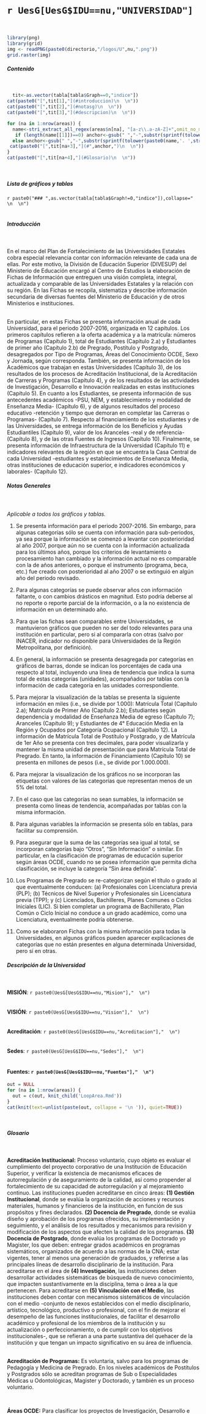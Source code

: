 <br>  
<br>  
<br>  
<br>  
<br>  
<br>  
<br>  

# `r UesG[UesG$IDU==nu,"UNIVERSIDAD"]`  
<br>  

```r
library(png)
library(grid)
img <- readPNG(paste0(directorio,"/logos/U",nu,".png"))
grid.raster(img)
```  

##### Contenido 
<br>  

```r
  tit<-as.vector(tabla[tabla$Graph==0,"indice"])
cat(paste0("[",tit[1],"](#introduccion)\n  \n"))
cat(paste0("[",tit[2],"](#notasg)\n  \n"))
cat(paste0("[",tit[3],"](#descripcion)\n  \n"))

for (na in 1:nrow(areas)) {
  name<-stri_extract_all_regex(areas$n[na], "[a-z\\.a-zA-Z]+",omit_no_match=TRUE)
   if (length(name[[1]])==0) anchor<-gsub(" ","-",substr(sprintf(tolower(stri_trans_general(areas$AREA[na],"Latin-ASCII"))),1,40))
  else anchor<-gsub(" ","-",substr(sprintf(tolower(paste0(name,'. ',stri_trans_general(areas$AREA[na],"Latin-ASCII")))),1,40))
 cat(paste0("[",tit[na+3],"](#",anchor,")\n  \n"))
}
cat(paste0("[",tit[na+4],"](#Glosario)\n  \n"))

```
<br>    

##### Lista de gráficos y tablas {#lista}  

`r paste0("### ",as.vector(tabla[tabla$Graph!=0,"indice"]),collapse="  \n  \n")`   
<br>   

##### Introducción {#introduccion}
<br>  

En el marco del Plan de Fortalecimiento de las Universidades Estatales cobra especial relevancia contar con información relevante de cada una de ellas. Por este motivo, la División de Educación Superior (DIVESUP) del Ministerio de Educación encargó al Centro de Estudios la elaboración de Fichas de Información que entreguen una visión completa, integral, actualizada y comparable de las Universidades Estatales y la relación con su región. En las Fichas se recopila, sistematiza y describe información secundaria de diversas fuentes del Ministerio de Educación y de otros Ministerios e instituciones.  

<br>
En particular, en estas Fichas se presenta información anual de cada Universidad, para el periodo 2007-2016, organizada en 12 capítulos. Los primeros capítulos refieren a la oferta académica y a la matrícula: números de Programas (Capítulo 1), total de Estudiantes (Capítulo 2.a) y Estudiantes de primer año (Capítulo 2.b) de Pregrado, Postítulo y Postgrado, desagregados por Tipo de Programas, Áreas del Conocimiento OCDE, Sexo y Jornada, según corresponda. También, se presenta información de los Académicos que trabajan en estas Universidades (Capítulo 3), de los resultados de los procesos de Acreditación Institucional, de la Acreditación de Carreras y Programas (Capítulo 4), y de los resultados de las actividades de Investigación, Desarrollo e Innovación realizadas en estas instituciones (Capítulo 5). En cuanto a los Estudiantes, se presenta información de sus antecedentes académicos -PSU, NEM, y establecimiento y modalidad de Enseñanza Media- (Capítulo 6), y de algunos resultados del proceso educativo -retención y tiempo que demoran en completar las Carreras o Programas- (Capítulo 7). Respecto al financiamiento de los estudiantes y de las Universidades, se entrega información de los Beneficios y Ayudas Estudiantiles (Capítulo 9), valor de los Aranceles -real y de referencia- (Capítulo 8), y de las otras Fuentes de Ingresos (Capítulo 10). Finalmente, se presenta información de Infraestructura de la Universidad (Capítulo 11) e indicadores relevantes de la región en que se encuentra la Casa Central de cada Universidad -estudiantes y establecimientos de Enseñanza Media, otras instituciones de educación superior, e indicadores económicos y laborales- (Capítulo 12).     
 
##### Notas Generales{#notasg}
<br>  
*Aplicable a todos los gráficos y tablas.*

(1)	Se presenta información para el periodo 2007-2016. Sin embargo, para algunas categorías sólo se cuenta con información para sub-periodos, ya sea porque la información se comenzó a levantar con posterioridad al año 2007, porque aún no se cuenta con la información actualizada para los últimos años, porque los criterios de levantamiento o procesamiento han cambiado y la información actual no es comparable con la de años anteriores, o porque el instrumento (programa, beca, etc.) fue creado con posterioridad al año 2007 o se extinguió en algún año del periodo revisado.  

(2)	Para algunas categorías se puede observar años con información faltante, o con cambios drásticos en magnitud. Esto podría deberse al no reporte o reporte parcial de la información, o a la no existencia de información en un determinado año.  

(3)	Para que las fichas sean comparables entre Universidades, se mantuvieron gráficos que pueden no ser del todo relevantes para una institución en particular, pero si al compararla con otras (salvo por INACER, indicador no disponible para Universidades de la Región Metropolitana, por definición).  

(4)	En general, la información se presenta desagregada por categorías en gráficos de barras, donde se indican los porcentajes de cada una respecto al total, incluyendo una línea de tendencia que indica la suma total de estas categorías (unidades), acompañados por tablas con la información de cada categoría en las unidades correspondiente.  

(5)	Para mejorar la visualización de la tablas se presenta la siguiente información en miles (i.e., se divide por 1.000): Matrícula Total (Capítulo 2.a); Matrícula de Primer Año (Capítulo 2.b); Estudiantes según dependencia y modalidad de Enseñanza Media de egreso (Capítulo 7); Aranceles (Capítulo 9); y Estudiantes de 4° Educación Media en la Región y Ocupados por Categoría Ocupacional (Capítulo 12). La información de Matrícula Total de Postítulo y Postgrado, y de Matrícula de 1er Año se presenta con tres decimales, para poder visualizarla y mantener la misma unidad de presentación que para Matrícula Total de Pregrado. En tanto, la información de Financiamiento (Capítulo 10) se presenta en millones de pesos (i.e., se divide por 1.000.000).  

(6)	Para mejorar la visualización de los gráficos no se incorporan las etiquetas con valores de las categorías que representan menos de un 5% del total.  

(7)	En el caso que las categorías no sean sumables, la información se presenta como líneas de tendencia, acompañadas por tablas con la misma información.  

(8)	Para algunas variables la información se presenta sólo en tablas, para facilitar su comprensión.  

(9)	Para asegurar que la suma de las categorías sea igual al total, se incorporan categorías bajo "Otros", "Sin Información" o similar. En particular, en la clasificación de programas de educación superior según áreas OCDE, cuando no se posea información que permita dicha clasificación, se incluye la categoría "Sin área definida".    

(10) Los Programas de Pregrado se re-categorizan según el título o grado al que eventualmente conducen: (a) Profesionales con Licenciatura previa (PLP); (b) Técnicos de Nivel Superior y Profesionales sin Licenciatura previa (TPP); y (c) Licenciados, Bachilleres, Planes Comunes o Ciclos Iniciales (LIC). Si bien completar un programa de Bachillerato, Plan Común o Ciclo Inicial no conduce a un grado académico, como una Licenciatura, eventualmente podría obtenerse.  

(11) Como se elaboraron Fichas con la misma información para todas la Universidades, en algunos gráficos pueden aparecer explicaciones de categorías que no están presentes en alguna determinada Universidad, pero sí en otras.


##### Descripción de la Universidad {#descripcion}
<br>  

**MISIÓN**: 
`r paste0(UesG[UesG$IDU==nu,"Mision"],"  \n")`  
<br>  
**VISIÓN**: 
`r paste0(UesG[UesG$IDU==nu,"Vision"],"  \n")`  
<br>  
**Acreditación**: 
`r paste0(UesG[UesG$IDU==nu,"Acreditacion"],"  \n")`  
<br>  
**Sedes**: 
`r paste0(UesG[UesG$IDU==nu,"Sedes"],"  \n")`  
<br>  

#### Fuentes: `r paste0(UesG[UesG$IDU==nu,"Fuentes"],"  \n")` 



```r
out = NULL
for (na in 1:nrow(areas)) {
  out = c(out, knit_child('LoopArea.Rmd'))
}
cat(knit(text=unlist(paste(out, collapse = '\n ')), quiet=TRUE))
```
<br> 

##### Glosario {#Glosario}  
<br>  

**Acreditación Institucional:** Proceso voluntario, cuyo objeto es evaluar el cumplimiento del proyecto corporativo de una Institución de Educación Superior, y verificar la existencia de mecanismos eficaces de autorregulación y de aseguramiento de la calidad, así como propender al fortalecimiento de su capacidad de autorregulación y al mejoramiento continuo. Las instituciones pueden acreditarse en cinco áreas: **(1) Gestión Institucional**, donde se evalúa la organización de acciones y recursos materiales, humanos y financieros de la institución, en función de sus propósitos y fines declarados.  **(2) Docencia de Pregrado**, donde se evalúa diseño y aprobación de los programas ofrecidos, su implementación y seguimiento, y el análisis de los resultados y mecanismos para revisión y modificación de los aspectos que afecten la calidad de los programas. **(3) Docencia de Postgrado**, donde evalúa los programas de Doctorado yo Magister, los que deben: entregar grados académicos en programas sistemáticos, organizados de acuerdo a las normas de la CNA; estar vigentes, tener al menos una generación de graduados, y referirse a las principales líneas de desarrollo disciplinario de la institución. Para acreditarse en el área de **(4) Investigación**, las instituciones deben desarrollar actividades sistemáticas de búsqueda de nuevo conocimiento, que impacten sustantivamente en la disciplina, tema o área a la que pertenecen. Para acreditarse en **(5) Vinculación con el Medio**, las instituciones deben contar con mecanismos sistemáticos de vinculación con el medio -conjunto de nexos establecidos con el medio disciplinario, artístico, tecnológico, productivo o profesional, con el fin de mejorar el desempeño de las funciones institucionales, de facilitar el desarrollo académico y profesional de los miembros de la institución y su actualización o perfeccionamiento, o de cumplir con los objetivos institucionales-, que se refieran a una parte sustantiva del quehacer de la institución y que tengan un impacto significativo en su área de influencia.  
<br>  

**Acreditación de Programas:** Es voluntaria, salvo para los programas de Pedagogía y Medicina de Pregrado. En los niveles académicos de Postítulos y Postgrados sólo se acreditan programas de Sub o Especialidades Médicas u Odontológicas, Magister y Doctorado, y también es un proceso voluntario.    

<br>  

**Áreas OCDE:** Para clasificar los proyectos de Investigación, Desarrollo e Innovación, la OCDE define 8 áreas del conocimiento: Agricultura, Ciencias, Ciencias Sociales, Enseñanza Comercial y Derecho, Educación, Humanidades y Artes, Ingeniería, Industria y Construcción, Salud y Servicios Sociales, y Servicios. En la adaptación y clasificación de los programas de Educación Superior, para los programas que no son posibles de clasificar, se incluye la categoría "Sin área definida".    

<br>  

**Becas de Arancel para programas de Pregrado:** Apoyo económico que entrega el MINEDUC a estudiantes para financiar parte del costo de los estudios -cubriendo una proporción del arancel y, en algunos casos, la matrícula-, que no debe ser devuelto al finalizar los estudios. Los recursos son entregados directamente a las Instituciones de Educación Superior, no a los estudiantes. Estas becas son:    

<br>  

a) **Beca Bicentenario:** Financia el arancel de referencia y está dirigida a estudiantes del 70% de la población de menores ingresos, que tengan un puntaje PSU promedio de al menos 500 y que se matriculan en universidades acreditadas del Consejo de Rectores (CRUCH) o en universidades privadas acreditadas por al menos cuatro años. Incluye cupos dirigidos a personas con discapacidad, que tengan NEM igual o superior a 5,0 (en vez del requisito PSU).  

<br>  

b) **Beca Nuevo Milenio:** Dirigida a estudiantes de los siete primeros deciles socioeconómicos, que tengan un promedio NEM de al menos 5,0, y que se matriculen en carreras técnicas o profesionales en instituciones acreditadas por cuatro años o más. Financia una parte del arancel real, inversamente proporcional a la situación económica de los estudiantes, hasta un monto máximo. Incluye cupos dirigidos a personas con discapacidad.   

<br>  
	
c) **Beca Juan Gómez Millas:** Financia una parte del arancel real y está dirigida a estudiantes del 70% de la población de menores ingresos, que tengan un puntaje PSU promedio de al menos 500 y que se matriculan en instituciones de educación superior acreditadas. Incluye cupos dirigidos a personas con discapacidad, que tengan NEM igual o superior a 5,0, y cupos para extranjeros provenientes de Latinoamérica o el Caribe.  

<br>  
	
d) **Beca Vocación de Profesor:** Existen dos modalidades de la Beca Vocación de Profesor, una para estudiantes de pedagogía y una para estudiantes de licenciatura que quieran seguir un ciclo o programa de formación pedagógica. La Beca Vocación de Profesor-Pedagogías está dirigida a estudiantes que se matriculen en programas de pedagogía de instituciones acreditadas y elegibles, y no tiene requisitos socioeconómicos. Financia el arancel real y la matrícula, para los estudiantes con puntaje PSU igual o mayor a 600 (580 para el 10% de los mejores egresados de establecimientos municipales, particulares subvencionados o de administración delegada); y una asignación mensual para estudiantes con puntaje PSU igual o mayor a 700; y un semestre en el extranjero, para estudiantes con puntaje PSU igual o mayor a 720. La Beca Vocación de Profesor-Licenciatura está dirigida a estudiantes que cursan el último año de una licenciatura elegible en una institución de Educación Superior, y quieran seguir un programa de formación pedagógica elegible, y no tiene requisitos socioeconómicos. Financia el arancel real del último año de licenciatura y del programa de formación pedagógica y la matrícula, para los estudiantes con puntaje PSU igual o mayor a 600; y una asignación mensual para estudiantes con puntaje PSU igual o mayor a 700.      

<br>  
	
e) **Beca de Excelencia Académica:** Apoyo económico que financia una parte del arancel real y está dirigida a estudiantes del 80% de la población de menores ingresos, que pertenezcan al 10% de los egresados con mejor NEM de sus establecimientos, ya sean municipales, particulares subvencionados o de administración delegada, y que se matriculan en instituciones de educación superior acreditadas.  

<br>  
	
f) **Beca PSU:** Financia una parte del arancel real y está dirigida a estudiantes del 80% de la población de menores ingresos, egresados de establecimientos municipales, particulares subvencionados o de administración delegada, que obtengan puntaje nacional o regional en la PSU, y que se matriculan en instituciones de educación superior acreditadas.    

<br>  
	
g) **Beca Excelencia Técnica:** Financia una parte del arancel real y está dirigida a los mejores egresados de Enseñanza Media que ingresen a carreras técnicas o profesionales, del 70% de la población de menores ingresos, y con NEM de al menos 5,0. Esta beca corresponde a cupos especiales de la Beca Nuevo Milenio.  

<br>  
	
h) **Beca de Nivelación:** Financia el programa de nivelación académica durante el primer año de la carrera; está dirigida a estudiantes del 70% de la población de menores ingresos, egresados de establecimientos municipales, subvencionados pagados o de administración delegada que se matriculen en instituciones acreditadas. La asignación se realiza considerando el promedio de notas de Enseñanza Media, el ranking como el puntaje NEM del alumno.    

<br>  
	
i) **Beca de Articulación:** Beneficio que financia una parte del arancel real de programas profesionales, y está dirigida a estudiantes egresados o titulados de carreras técnicas durante los cuatros años anteriores a la postulación, que quieran continuar sus estudios para obtener un título profesional, teniendo como requicito pertenecer al 70% de la población de menores ingresos junto con NEM igual o superior a 5,0.  

<br>  

	
j) **Beca Hijos de Profesionales de la Educación:** Financia una parte del arancel real y está dirigida a estudiantes del 80% de la población de menores ingresos, hijos de profesionales o asistentes de la educación, que tengan contrato vigente con algún establecimiento municipal, particular subvencionado o de administración delegada, y que tengan puntaje PSU igual o superior a 500 y NEM igual o superior a 5,5.   

<br>  

k) **Becas de Reparación (Valech y Rettig):** Constituyen beneficios de reparación propuestos por la Comisión Nacional sobre Prisión Política y Tortura, para todas aquellas personas que han sido individualizadas como víctimas. Estas becas no tienen como requisito antecedentes socioeconómicos y financian la totalidad del arancel y matrícula para los titulares, y una proporción del arancel de referencia para los hijos o nietos de aquellos titulares que no hayan hecho uso del beneficio, en una institución de educación superior que cuente con reconocimiento oficial.  

<br>  

l) **Beca de Reubicación para estudiantes de la Universidad del Mar:** Beneficio que financia el arancel de referencia y está dirigida a estudiantes quienes hayan estado matriculados en la Universidad del Mar al 31 de diciembre del año 2012, y que se inscriban en una institución de educación superior acreditada.  

<br>  

m) **Beca de Apoyo a Damnificados:** Consiste en un beneficio para estudiantes afectados por los terremotos e incendios ocurridos en esas zonas, y financian el arancel de referencia de un programa de pregrado, por un periodo de tres años, en una institución de educación superior que cuente con reconocimiento oficial.    

<br>  

**CAE (Crédito con Aval del Estado):** Proporciona créditos que cubren hasta el arancel de referencia, y está dirigido a estudiantes del 80% de la población de menores ingresos (ampliable al 90% o 100% dependiendo de disponibilidad presupuestaria), con puntaje PSU igual o superior a 475 (o NEM igual o superior a 5,27 para carreras técnico-profesionales), matriculados en instituciones acreditadas. Es compatible con todos los beneficios estatales hasta un monto máximo equivalente al arancel de referencia.    

<br>  

**Comisión Ingresa:** Servicio público autónomo del Estado que administra el Sistema de CAE.    
<br>  

**CONICYT (Comisión Nacional de Investigación Científica y Tecnológica):** Tiene por misión contribuir al desarrollo científico y tecnológico del país, para lo cual dispone de diversos programas, entre ellos:     


a) **Astronomía:** Tiene el objetivo de apoyar y fomentar el desarrollo de la astronomía nacional, posicionar esta disciplina como un área estratégica de desarrollo de la ciencia en nuestro país y promover a Chile como una potencia mundial en el área astronómica.       

<br>  

b) **FONDAP (Fondo de Financiamiento de Centros de Investigación en Áreas Prioritarias):** Su objetivo es articular la actividad de grupos multidisciplinarios de investigadores con productividad demostrada, en áreas del conocimiento de importancia para el país y donde la ciencia básica nacional ha alcanzado un alto nivel de desarrollo, para lo cual financia centros de investigación científica de excelencia por un período de 5 años, extensible en otros 5 adicionales.    

<br>  

c) **FONDECYT (Fondo Nacional de Desarrollo Científico y Tecnológico):** Tiene por objetivo estimular y promover el desarrollo de investigación científica y tecnológica básica, a través de financiamiento a la investigación individual en todas las áreas del conocimiento y en distintas etapas de la carrera de un investigador -Postdoctorado e Iniciación para investigadores jóvenes con grado de doctor, y Regular para investigadores con trayectoria-. Considera el Concurso Regular, Iniciación en Investigación y de Postdoctorado.      

<br>  

d) **FONDEF (Fondo de Fomento al Desarrollo Científico y Tecnológico):** Promueve la vinculación entre instituciones de investigación, empresas y otras entidades para la realización de proyectos de investigación aplicada y de desarrollo tecnológico de interés para el sector productivo u orientados al interés público, mediante el financiamiento de proyectos de I+D aplicada, con alto contenido científico. Se considera los concursos IDeA, Valorización de Investigación en la Universidad, Valorización de Resultados I+D, Fondef Regional y concursos Fondef Temáticos.       

<br>  

e) **FONDEQUIP (Fondo de Equipamiento Científico y Tecnológico):** Entrega financiamiento para la adquisición, actualización y, o acceso a equipamiento científico y tecnológico mediano y mayor para actividades de investigación. Considera el concurso Equipamiento Científico Mediano.  

<br>  

f) **FONIS (Fondo Nacional de Investigación y Desarrollo en Salud):** Iniciativa conjunta con Ministerio de Salud, cuyo fin es promover la investigación aplicada en salud, orientada a la generación de los conocimientos necesarios para resolver la situación de salud de los sectores más desprotegidos de la población.   

<br>  

g) **PCI (Programa de Cooperación Internacional):**  Incentiva la vinculación y fortalecimiento de redes mundiales, con el propósito de incorporar a la comunidad científica nacional al conocimiento de vanguardia.    

<br>  

h) **PIA (Programa de Investigación Asociativa):** Tiene por misión promover la articulación y asociación entre investigadores, junto con su vinculación con otros actores nacionales y/o internacionales, fomentando la creación y consolidación de grupos y centros científicos y tecnológicos. Conisdera los concursos Creación y Consolidación de Centros de I+D y concurso de Anillos de Investigación.      

<br>  

i) **Regional:** Tiene la misión de promover el desarrollo científico y tecnológico de las regiones de Chile, a través del trabajo conjunto con los Gobiernos Regionales y Centros de Investigación, de acuerdo a las necesidades y prioridades definidas por las regiones para su desarrollo económico y social.    

<br>  
	
**CONICYT - Becas Nacionales:** Actualmente existente cuatro becas para iniciar o continuar estudios postgrado en universidades nacionales, en programas acreditados ante la CNA: Beca de Doctorado Nacional, Beca de Magíster Nacional, Beca de Magíster Nacional para Funcionarios del Sector Público (dirigido a funcionarios de la Administración del Estado), y Beca de Magíster Nacional para Profesionales de la Educación (dirigido a Profesionales de la Educación que se desempeñen en Establecimientos de Educación subvencionados por el Estado).   
<br>  

**CORFO (Corporación al Fomento a la Producción):** Agencia estatal a cargo de apoyar el emprendimiento, la innovación, la competitividad y diversificación productiva del país, junto con fortalecer el capital humano y las capacidades tecnológicas, a través del fomento a la inversión, la innovación y el emprendimiento. Entre las distintas líneas de trabajo de CORFO, tres son atractivas para el quehacer de las universidades: **Innovación**-financiamiento para la creación de productos, servicios o procesos originales, o bien, a mejorar sustancialmente los que ya se están desarrollando-, **Capacidades Tecnológicas**-articulación y  fortalecimiento de las capacidades de desarrollo y transferencia de tecnologías, a través de programas colaborativos que conectan a empresas, universidades y centros tecnológicos, con  una visión de largo plazo en sectores estratégicos para el país-, y **Emprendimiento** -financiamiento para ponerlas en marcha nuevas ideas de emprendedores-.   
<br>  

**Dependencia Administrativa de Establecimientos Escolares:** Los establecimientos escolares Municipales corresponden a los administrados por sostenedores públicos (Municipalidades), los Particulares Subvencionados son aquellos administrados por sostenedores privados que reciben subvención del Estado (incluyen los administrados por Corporaciones de Administración Delegada), y los Particulares Pagados son aquellos administrados por sostenedores privados que no reciben financiamiento estatal.    
<br>  

**FSCU **(Fondo Solidarios Crédito Universitario): Proporciona créditos que cubren hasta el arancel de referencia, y está dirigido a estudiantes del 80% de la población de menores ingresos, con puntaje PSU igual o superior a 475, matriculados en universidades del CRUCH. Es compatible con las becas de arancel, con excepción de las becas Bicentenario, Vocación de Profesor y de Reparación.  

<br>  

**Gratuidad:** Posibilidad de estudiar en educación superior sin tener que pagar arancel ni matrícula de programas de pregrado, por un tiempo igual a la duración teórica del programa (el tiempo que se espera un estudiante demore en completar el programa). Tienen derecho a Gratuidad los estudiantes que: provengan de los hogares de menores ingresos del país; se matriculen en alguna institución adscrita a Gratuidad; no posean algún grado de licenciatura terminal o título profesional previo; si cuentan con un título técnico de nivel superior, sólo podrán acceder a Gratuidad si se matriculan en una carrera conducente a título profesional con o sin licenciatura; si ya son estudiante de educación superior, no deben haber excedido la duración formal de la carrera; tengan nacionalidad chilena, o bien sean extranjeros egresados de enseñanza media en Chile y con residencia definitiva en el país. Los recursos son entregados directamente a las Instituciones de Educación Superior, no a los estudiantes.      

<br>

**Modalidad de Enseñanza Media:**  En tercero cuarto y medio los estudiantes deben elegir entre formación diferenciada Humanista-Científica, orientada a la profundización de áreas de la formación general de interés de los estudiantes, o Técnico-Profesional, que constituye un ámbito de preparación inicial para una vida de trabajo.  

<br>  

**NEM:** Puntaje asignado al promedio de Notas de Enseñanza Media. Lo define el DEMRE, organismo técnico a cargo de la Prueba de Selección Universitaria o PSU, y se utiliza junto a los resultados de este examen para establecer el puntaje de ingreso a una determinada carrera.     
<br>  

**OECD:** Organización para la Cooperación y el Desarrollo Económicos.    

<br>  

**Profesionales con y sin Licenciatura previa:** Los títulos profesionales acreditan una formación general para un adecuado desempeño profesional, y pueden obtenerse en una universidad o IP. Sin embargo, existe un conjunto de títulos profesionales definidos en la ley que requieren haber obtenido previamente el grado académico de licenciado, por lo que en esos casos sólo pueden ser otorgados por una universidad.  

<br>  

**Programa:** Para efectos de esta Ficha, se entenderá por Programa toda Carrera o Programa de Pregrado, Postítulo o Postgrado reportado en la Base de Matrícula de Educación Superior del SIES.      

<br>  

**PSU** (Prueba de Selección Universitaria): Batería de pruebas estandarizadas, elaborada en base al currículo de Enseñanza Media, con énfasis en contenidos y habilidades cognitivas, cuyo propósito es la selección de postulantes para la continuación de estudios universitarios. Incluye dos pruebas obligatorias -Matemática y Lenguaje y Comunicación-, y dos electivas -Ciencias (Biología, Física, Química y Técnico Profesional) e Historia, Geografía y Ciencias Sociales son electivas-. Al menos se debe rendir una de las pruebas electivas, en base a los requisitos establecidos para el ingreso de cada programa.    

<br>  

**SciELO** (Scientific Electronic Library Online): Es un modelo para la publicación electrónica cooperativa de revistas científicas en Internet. Especialmente desarrollado para responder a las necesidades de la comunicación científica en los países en desarrollo y particularmente de América Latina y el Caribe.    

<br>  

**Scopus:** Base de datos de resúmenes y citaciones de literatura revisada por pares -revistas científicas, libros y actas de conferencias-, en las disciplinas de ciencias, tecnología, medicina, ciencias sociales, artes y humanidades.    

<br>  

**SIES** (Servicio de Información de Educación Superior): Servicio dependiente de la División de Educación Superior del Ministerio de Educación, a cargo de desarrollar y mantener un sistema de información, que contenga los antecedentes necesarios para la adecuada aplicación de las políticas públicas destinadas al sector, para la gestión institucional y para la información pública (Ley 20.129/2006).    

<br>  

**Web of Science (WoS):** Base de datos de citaciones, que contiene conexiones de referencias citadas de revistas, libros y actas de conferencias revisadas por pares.      

<br>  
